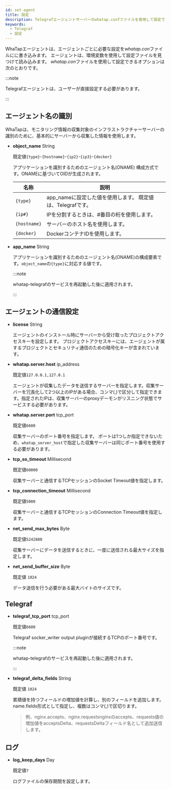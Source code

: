 ```yaml
---
id: set-agent
title: 設定
description: Telegrafエージェントサーバーのwhatap.confファイルを使用して設定できるオプションについて説明します。
keywords:
  - Telegraf
  - 設定
---
```


WhaTapエージェントは、エージェントごとに必要な設定を*whatap.con*ファイルにに書き込みます。 エージェントは、環境変数を使用して設定ファイルを見つけて読み込みます。 *whatap.con*ファイルを使用して設定できるオプションは次のとおりです。

:::note

Telegrafエージェントは、ユーザーが直接設定する必要があります。

:::

## エージェント名の識別

WhaTapは、モニタリング情報の収集対象のインフラストラクチャーサーバーの識別のために、基本的にサーバーから収集した情報を使用します。 


<Agentnamewarning />

- **object_name** <span class='type'>String</span>

  既定値`{type}`-`{hostname}`-`{ip2}`-`{ip3}`-`{docker}`

  アプリケーションを識別するためのエージェント名(ONAME) 構成方式です。ONAMEに基づいてOIDが生成されます。

  | 名称           | 説明                                                        |
  | ------------ | --------------------------------------------------------- |
  | `{type}`     | app_nameに設定した値を使用します。 既定値は、Telegrafです。                    |
  | `{ip#}`      | IPを分割するときは、#番目の桁を使用します。                                   |
  | `{hostname}` | サーバーのホスト名を使用します。                                          |
  | `{docker}`   | DockerコンテナIDを使用します。                                       |

- **app_name** <span class='type'>String</span>

  アプリケーションを識別するためのエージェント名(ONAME)の構成要素です。`object_name`の`{type}`に対応する値です。

  :::note

  whatap-telegrafのサービスを再起動した後に適用されます。

  :::

## エージェントの通信設定

- **license** <span class='type'>String</span>

  エージェントのインストール時にサーバーから受け取ったプロジェクトアクセスキーを設定します。 プロジェクトアクセスキーには、エージェントが属するプロジェクトとセキュリティ通信のための暗号化キーが含まれています。

- **whatap.server.host** <span class='type'>ip_address</span>

  既定値`127.0.0.1,127.0.1`

  エージェントが収集したデータを送信するサーバーを指定します。収集サーバーを冗長化して2つ以上のIPがある場合、コンマ(,)で区分して指定できます。指定されたIPは、収集サーバーのproxyデーモンがリスニング状態でサービスする必要があります。

- **whatap.server.port** <span class='type'>tcp_port</span>

  既定値`6600`

  収集サーバーのポート番号を指定します。 ポートは1つしか指定できないため、`whatap_server_host`で指定した収集サーバーは同じポート番号を使用する必要があります。

- **tcp_so_timeout** <span class='type'>Millisecond</span>

  既定値`60000`

  収集サーバーと通信するTCPセッションのSocket Timeout値を指定します。

- **tcp_connection_timeout** <span class='type'>Millisecond</span>

  既定値`5000`

  収集サーバーと通信するTCPセッションのConnection Timeout値を指定します。

- **net_send_max_bytes** <span class='type'>Byte</span>

  既定値`5242880`

  収集サーバーにデータを送信するときに、一度に送信される最大サイズを指定します。

- **net_send_buffer_size** <span class='type'>Byte</span>

  既定値 `1024`

  データ送信を行う必要がある最大バイトのサイズです。 

## Telegraf

- **telegraf_tcp_port** <span class='type'>tcp_port</span>

  既定値`6600`

  Telegraf socker_writer output pluginが接続するTCPのポート番号です。

  :::note

  whatap-telegrafのサービスを再起動した後に適用されます。

  :::

- **telegraf_delta_fields** <span class='type'>String</span>

  既定値 `1024`

  累積値を持つフィールドの増加値を計算し、別のフィールドを追加します。 name.fields形式として指定し、複数はコンマ(,)で区切ります。

  > 例、nginx.accepts、nginx.requestsnginxのaccepts、requests値の増加値をacceptsDelta、requestsDeltaフィールド名として追加送信します。

## ログ

- **log_keep_days** <span class='type'>Day</span>

  既定値`7`

  ログファイルの保存期間を設定します。
